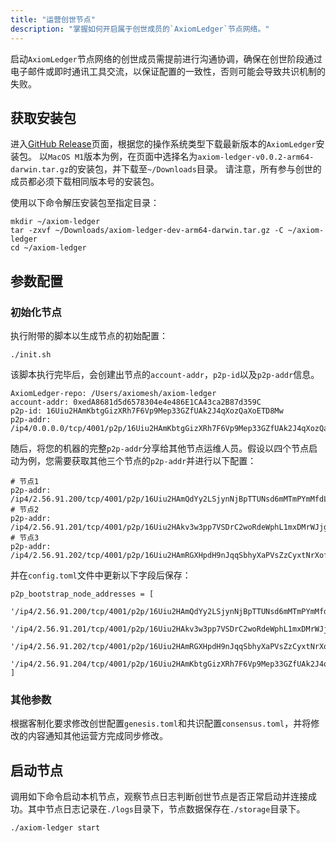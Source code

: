 ```yaml
---
title: "运营创世节点"
description: "掌握如何开启属于创世成员的`AxiomLedger`节点网络。"
---
```


<Warning>启动`AxiomLedger`节点网络的创世成员需提前进行沟通协调，确保在创世阶段通过电子邮件或即时通讯工具交流，以保证配置的一致性，否则可能会导致共识机制的失败。</Warning>

## 获取安装包

进入[GitHub Release](https://github.com/axiomesh/axiom-ledger/releases)页面，根据您的操作系统类型下载最新版本的`AxiomLedger`安装包。
以`MacOS M1`版本为例，在页面中选择名为`axiom-ledger-v0.0.2-arm64-darwin.tar.gz`的安装包，并下载至`~/Downloads`目录。
请注意，所有参与创世的成员都必须下载相同版本号的安装包。

使用以下命令解压安装包至指定目录：
```shell
mkdir ~/axiom-ledger
tar -zxvf ~/Downloads/axiom-ledger-dev-arm64-darwin.tar.gz -C ~/axiom-ledger
cd ~/axiom-ledger
```

## 参数配置

### 初始化节点

执行附带的脚本以生成节点的初始配置：

```shell
./init.sh
```

该脚本执行完毕后，会创建出节点的`account-addr`，`p2p-id`以及`p2p-addr`信息。

```shell
AxiomLedger-repo: /Users/axiomesh/axiom-ledger
account-addr: 0xedA8681d5d6578304e4e486E1CA43ca2B87d359C
p2p-id: 16Uiu2HAmKbtgGizXRh7F6Vp9Mep33GZfUAk2J4qXozQaXoETD8Mw
p2p-addr: /ip4/0.0.0.0/tcp/4001/p2p/16Uiu2HAmKbtgGizXRh7F6Vp9Mep33GZfUAk2J4qXozQaXoETD8Mw
```

随后，将您的机器的完整`p2p-addr`分享给其他节点运维人员。假设以四个节点启动为例，您需要获取其他三个节点的`p2p-addr`并进行以下配置：

```shell
# 节点1
p2p-addr: /ip4/2.56.91.200/tcp/4001/p2p/16Uiu2HAmQdYy2LSjynNjBpTTUNsd6mMTmPYmMfdLfaFscgWrM7mt
# 节点2
p2p-addr: /ip4/2.56.91.201/tcp/4001/p2p/16Uiu2HAkv3w3pp7VSDrC2woRdeWphL1mxDMrWJjgMwZdiHbfa6Ss
# 节点3
p2p-addr: /ip4/2.56.91.202/tcp/4001/p2p/16Uiu2HAmRGXHpdH9nJqqSbhyXaPVsZzCyxtNrXofcrkDn1UBjvzH
```

并在`config.toml`文件中更新以下字段后保存：

```shell
p2p_bootstrap_node_addresses = [
  '/ip4/2.56.91.200/tcp/4001/p2p/16Uiu2HAmQdYy2LSjynNjBpTTUNsd6mMTmPYmMfdLfaFscgWrM7mt',
  '/ip4/2.56.91.201/tcp/4001/p2p/16Uiu2HAkv3w3pp7VSDrC2woRdeWphL1mxDMrWJjgMwZdiHbfa6Ss',
  '/ip4/2.56.91.202/tcp/4001/p2p/16Uiu2HAmRGXHpdH9nJqqSbhyXaPVsZzCyxtNrXofcrkDn1UBjvzH',
  '/ip4/2.56.91.204/tcp/4001/p2p/16Uiu2HAmKbtgGizXRh7F6Vp9Mep33GZfUAk2J4qXozQaXoETD8Mw'
]
```

### 其他参数

根据客制化要求修改创世配置`genesis.toml`和共识配置`consensus.toml`，并将修改的内容通知其他运营方完成同步修改。

## 启动节点

调用如下命令启动本机节点，观察节点日志判断创世节点是否正常启动并连接成功。其中节点日志记录在`./logs`目录下，节点数据保存在`./storage`目录下。

```shell
./axiom-ledger start
```



